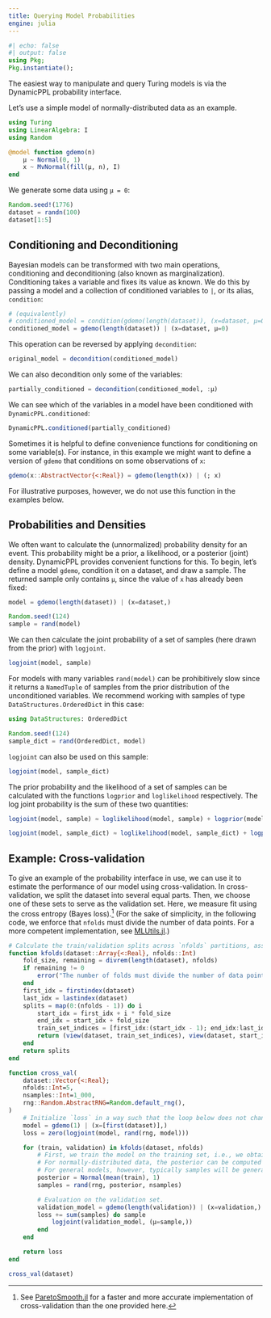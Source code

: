 ```yaml
---
title: Querying Model Probabilities
engine: julia
---
```


```julia
#| echo: false
#| output: false
using Pkg;
Pkg.instantiate();
```

The easiest way to manipulate and query Turing models is via the DynamicPPL probability interface.

Let's use a simple model of normally-distributed data as an example.

```julia
using Turing
using LinearAlgebra: I
using Random

@model function gdemo(n)
    μ ~ Normal(0, 1)
    x ~ MvNormal(fill(μ, n), I)
end
```

We generate some data using `μ = 0`:

```julia
Random.seed!(1776)
dataset = randn(100)
dataset[1:5]
```

## Conditioning and Deconditioning

Bayesian models can be transformed with two main operations, conditioning and deconditioning (also known as marginalization).
Conditioning takes a variable and fixes its value as known.
We do this by passing a model and a collection of conditioned variables to `|`, or its alias, `condition`:

```julia
# (equivalently)
# conditioned_model = condition(gdemo(length(dataset)), (x=dataset, μ=0))
conditioned_model = gdemo(length(dataset)) | (x=dataset, μ=0)
```

This operation can be reversed by applying `decondition`:

```julia
original_model = decondition(conditioned_model)
```

We can also decondition only some of the variables:

```julia
partially_conditioned = decondition(conditioned_model, :μ)
```

We can see which of the variables in a model have been conditioned with `DynamicPPL.conditioned`:

```julia
DynamicPPL.conditioned(partially_conditioned)
```

::: {.callout-note}
Sometimes it is helpful to define convenience functions for conditioning on some variable(s).
For instance, in this example we might want to define a version of `gdemo` that conditions on some observations of `x`:

```julia
gdemo(x::AbstractVector{<:Real}) = gdemo(length(x)) | (; x)
```

For illustrative purposes, however, we do not use this function in the examples below.
:::

## Probabilities and Densities

We often want to calculate the (unnormalized) probability density for an event.
This probability might be a prior, a likelihood, or a posterior (joint) density.
DynamicPPL provides convenient functions for this.
To begin, let's define a model `gdemo`, condition it on a dataset, and draw a sample.
The returned sample only contains `μ`, since the value of `x` has already been fixed:

```julia
model = gdemo(length(dataset)) | (x=dataset,)

Random.seed!(124)
sample = rand(model)
```

We can then calculate the joint probability of a set of samples (here drawn from the prior) with `logjoint`.

```julia
logjoint(model, sample)
```

For models with many variables `rand(model)` can be prohibitively slow since it returns a `NamedTuple` of samples from the prior distribution of the unconditioned variables.
We recommend working with samples of type `DataStructures.OrderedDict` in this case:

```julia
using DataStructures: OrderedDict

Random.seed!(124)
sample_dict = rand(OrderedDict, model)
```

`logjoint` can also be used on this sample:

```julia
logjoint(model, sample_dict)
```

The prior probability and the likelihood of a set of samples can be calculated with the functions `logprior` and `loglikelihood` respectively.
The log joint probability is the sum of these two quantities:

```julia
logjoint(model, sample) ≈ loglikelihood(model, sample) + logprior(model, sample)
```

```julia
logjoint(model, sample_dict) ≈ loglikelihood(model, sample_dict) + logprior(model, sample_dict)
```

## Example: Cross-validation

To give an example of the probability interface in use, we can use it to estimate the performance of our model using cross-validation.
In cross-validation, we split the dataset into several equal parts.
Then, we choose one of these sets to serve as the validation set.
Here, we measure fit using the cross entropy (Bayes loss).[^1]
(For the sake of simplicity, in the following code, we enforce that `nfolds` must divide the number of data points.
For a more competent implementation, see [MLUtils.jl](https://juliaml.github.io/MLUtils.jl/dev/api/#MLUtils.kfolds).)

```julia
# Calculate the train/validation splits across `nfolds` partitions, assume `length(dataset)` divides `nfolds`
function kfolds(dataset::Array{<:Real}, nfolds::Int)
    fold_size, remaining = divrem(length(dataset), nfolds)
    if remaining != 0
        error("The number of folds must divide the number of data points.")
    end
    first_idx = firstindex(dataset)
    last_idx = lastindex(dataset)
    splits = map(0:(nfolds - 1)) do i
        start_idx = first_idx + i * fold_size
        end_idx = start_idx + fold_size
        train_set_indices = [first_idx:(start_idx - 1); end_idx:last_idx]
        return (view(dataset, train_set_indices), view(dataset, start_idx:(end_idx - 1)))
    end
    return splits
end

function cross_val(
    dataset::Vector{<:Real};
    nfolds::Int=5,
    nsamples::Int=1_000,
    rng::Random.AbstractRNG=Random.default_rng(),
)
    # Initialize `loss` in a way such that the loop below does not change its type
    model = gdemo(1) | (x=[first(dataset)],)
    loss = zero(logjoint(model, rand(rng, model)))

    for (train, validation) in kfolds(dataset, nfolds)
        # First, we train the model on the training set, i.e., we obtain samples from the posterior.
        # For normally-distributed data, the posterior can be computed in closed form.
        # For general models, however, typically samples will be generated using MCMC with Turing.
        posterior = Normal(mean(train), 1)
        samples = rand(rng, posterior, nsamples)

        # Evaluation on the validation set.
        validation_model = gdemo(length(validation)) | (x=validation,)
        loss += sum(samples) do sample
            logjoint(validation_model, (μ=sample,))
        end
    end

    return loss
end

cross_val(dataset)
```

[^1]: See [ParetoSmooth.jl](https://github.com/TuringLang/ParetoSmooth.jl) for a faster and more accurate implementation of cross-validation than the one provided here.
